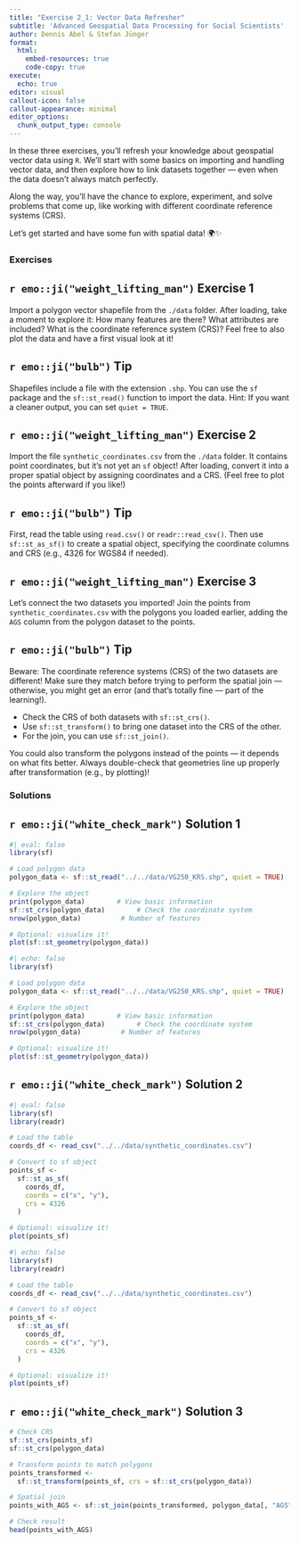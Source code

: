 ```yaml
---
title: "Exercise 2_1: Vector Data Refresher"
subtitle: 'Advanced Geospatial Data Processing for Social Scientists'
author: Dennis Abel & Stefan Jünger
format: 
  html:
    embed-resources: true
    code-copy: true
execute:
  echo: true
editor: visual
callout-icon: false
callout-appearance: minimal
editor_options: 
  chunk_output_type: console
---
```


In these three exercises, you’ll refresh your knowledge about geospatial vector data using `R`. We’ll start with some basics on importing and handling vector data, and then explore how to link datasets together — even when the data doesn’t always match perfectly.

Along the way, you’ll have the chance to explore, experiment, and solve problems that come up, like working with different coordinate reference systems (CRS).

Let’s get started and have some fun with spatial data! 🌍✨

### Exercises

::: callout-note
## `r emo::ji("weight_lifting_man")` Exercise 1

Import a polygon vector shapefile from the `./data` folder.
After loading, take a moment to explore it:
How many features are there? What attributes are included? What is the coordinate reference system (CRS)?
Feel free to also plot the data and have a first visual look at it!
:::

::: {.callout-caution collapse="true"}
## `r emo::ji("bulb")` Tip

Shapefiles include a file with the extension `.shp`. You can use the `sf` package and the `sf::st_read()` function to import the data. Hint: If you want a cleaner output, you can set `quiet = TRUE`.

:::

::: callout-note
## `r emo::ji("weight_lifting_man")` Exercise 2

Import the file `synthetic_coordinates.csv` from the `./data` folder.
It contains point coordinates, but it’s not yet an `sf` object!
After loading, convert it into a proper spatial object by assigning coordinates and a CRS.
(Feel free to plot the points afterward if you like!)

:::

::: {.callout-caution collapse="true"}
## `r emo::ji("bulb")` Tip

First, read the table using `read.csv()` or `readr::read_csv()`.
Then use `sf::st_as_sf()` to create a spatial object, specifying the coordinate columns and CRS (e.g., 4326 for WGS84 if needed).

:::

::: callout-note

## `r emo::ji("weight_lifting_man")` Exercise 3

Let’s connect the two datasets you imported! Join the points from `synthetic_coordinates.csv` with the polygons you loaded earlier, adding the `AGS` column from the polygon dataset to the points.

:::

::: {.callout-caution collapse="true"}
## `r emo::ji("bulb")` Tip

Beware:
The coordinate reference systems (CRS) of the two datasets are different!
Make sure they match before trying to perform the spatial join — otherwise, you might get an error (and that’s totally fine — part of the learning!).

- Check the CRS of both datasets with `sf::st_crs()`.
- Use `sf::st_transform()` to bring one dataset into the CRS of the other.
- For the join, you can use `sf::st_join()`.

You could also transform the polygons instead of the points — it depends on what fits better. Always double-check that geometries line up properly after transformation (e.g., by plotting)!
:::

### Solutions

::: {.callout-tip collapse="true"}
## `r emo::ji("white_check_mark")` Solution 1

```r
#| eval: false
library(sf)

# Load polygon data
polygon_data <- sf::st_read("../../data/VG250_KRS.shp", quiet = TRUE)

# Explore the object
print(polygon_data)        # View basic information
sf::st_crs(polygon_data)        # Check the coordinate system
nrow(polygon_data)          # Number of features

# Optional: visualize it!
plot(sf::st_geometry(polygon_data))
```

```r
#| echo: false
library(sf)

# Load polygon data
polygon_data <- sf::st_read("../../data/VG250_KRS.shp", quiet = TRUE)

# Explore the object
print(polygon_data)        # View basic information
sf::st_crs(polygon_data)        # Check the coordinate system
nrow(polygon_data)          # Number of features

# Optional: visualize it!
plot(sf::st_geometry(polygon_data))
```
:::

::: {.callout-tip collapse="true"}
## `r emo::ji("white_check_mark")` Solution 2

```r
#| eval: false
library(sf)
library(readr)

# Load the table
coords_df <- read_csv("../../data/synthetic_coordinates.csv")

# Convert to sf object
points_sf <- 
  sf::st_as_sf(
    coords_df,
    coords = c("x", "y"),
    crs = 4326
  )

# Optional: visualize it!
plot(points_sf)
```

```r
#| echo: false
library(sf)
library(readr)

# Load the table
coords_df <- read_csv("../../data/synthetic_coordinates.csv")

# Convert to sf object
points_sf <- 
  sf::st_as_sf(
    coords_df,
    coords = c("x", "y"),
    crs = 4326
  )

# Optional: visualize it!
plot(points_sf)
```

:::


::: {.callout-tip collapse="true"}
## `r emo::ji("white_check_mark")` Solution 3

```r
# Check CRS
sf::st_crs(points_sf)
sf::st_crs(polygon_data)

# Transform points to match polygons
points_transformed <- 
  sf::st_transform(points_sf, crs = sf::st_crs(polygon_data))

# Spatial join
points_with_AGS <- sf::st_join(points_transformed, polygon_data[, "AGS"])

# Check result
head(points_with_AGS)
```

:::